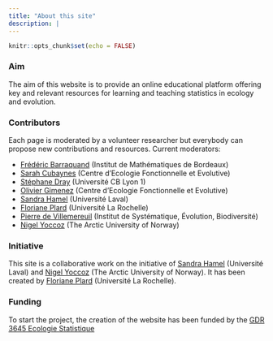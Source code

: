 ```yaml
---
title: "About this site"
description: |
---
```


```r
knitr::opts_chunk$set(echo = FALSE)
```

### Aim

The aim of this website is to provide an online educational platform offering key and relevant resources for learning and teaching statistics in ecology and evolution. 


### Contributors

Each page is moderated by a volunteer researcher but everybody can propose new contributions and resources.
Current moderators: 

* [Frédéric Barraquand](https://sites.google.com/site/fredbarraquand) (Institut de Mathématiques de Bordeaux)
* [Sarah Cubaynes](https://www.cefe.cnrs.fr/fr/recherche/bc/bbp/1052-ec/3841-sarah-cubaynes) (Centre d'Ecologie Fonctionnelle et Evolutive)
* [Stéphane Dray](https://lbbe.univ-lyon1.fr/fr/annuaire-des-membres/dray-stephane) (Université CB Lyon 1)
* [Olivier Gimenez](https://oliviergimenez.github.io/) (Centre d'Ecologie Fonctionnelle et Evolutive)
* [Sandra Hamel](https://sites.google.com/site/sandrahamel18/) (Université Laval)
* [Floriane Plard](https://florianeplard.com/) (Université La Rochelle)
* [Pierre de Villemereuil](https://devillemereuil.legtux.org/fr/a-propos/) (Institut de Systématique, Évolution, Biodiversité) 
* [Nigel Yoccoz](https://en.uit.no/ansatte/person?p_document_id=41160) (The Arctic University of Norway)


### Initiative

This site is a collaborative work on the initiative of [Sandra Hamel](https://sites.google.com/site/sandrahamel18/) (Université Laval) and [Nigel Yoccoz](https://en.uit.no/ansatte/person?p_document_id=41160) (The Arctic University of Norway). It has been created by [Floriane Plard](https://florianeplard.com/) (Université La Rochelle). 



### Funding

To start the project, the creation of the website has been funded by the [GDR 3645 Ecologie Statistique](https://sites.google.com/site/gdrecostat/)
